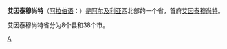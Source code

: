 {{Unreferenced|time=2022-01-08T02:57:00+00:00}}
{{Infobox Algerian Province |
 |capital=艾因泰穆尚特
 |name                   = 艾因泰穆尚特省<br />{{lang|ar|ولاية عين تموشنت|}}
 |oos                  =   1 E11 m²
 |area                   =  2,432
|arank=
 |image                    =Algeria-Ain Temouchent.png
 |pop                    =  	357,900
|prank=
 |districts              = 8
 |municipalities         = 38
|code=46
|}}
'''艾因泰穆尚特'''（[[阿拉伯语|阿拉伯语]]：'''{{lang|ar|ولاية عين تموشنت|}}'''）是[[阿尔及利亚|阿尔及利亚]]西北部的一个省，首府[[艾因泰穆尚特|艾因泰穆尚特]]。

艾因泰穆尚特省分为8个县和38个市。

{{coord|display=title}}
{{Algeria-geo-stub}}

{{阿尔及利亚省份}}
[[Category:阿尔及利亚省份|A]]